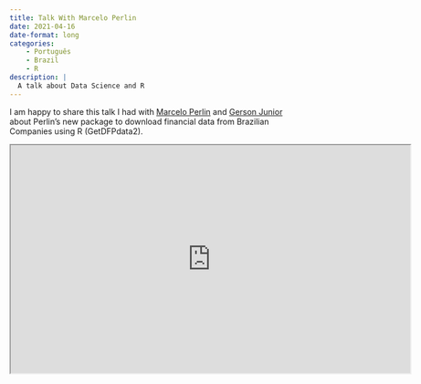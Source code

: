 ```yaml
---
title: Talk With Marcelo Perlin
date: 2021-04-16
date-format: long
categories:
    - Português
    - Brazil
    - R
description: |
  A talk about Data Science and R
---
```






I am happy to share this talk I had with [Marcelo Perlin](https://www.msperlin.com/blog/) and [Gerson Junior](https://scholar.google.com/citations?user=bbgB49g0N2cC&hl=pt-BR) about Perlin's new package to download financial data from Brazilian Companies using R (GetDFPdata2).


<iframe width="700" height="400" src="https://www.youtube.com/embed/FthV0_0xy2Q"></iframe>



